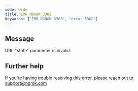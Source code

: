```yaml
---
mode: wide
title: ERR_NGROK_3308
keywords: ["ERR_NGROK_3308", "error 3308"]
---
```


## Message

URL "state" parameter is invalid.

## Further help

If you're having trouble resolving this error, please reach out to [support@ngrok.com](mailto:support@ngrok.com?subject=Help%20with%20ERR_NGROK_3308)
